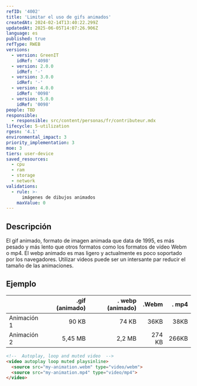 ```yaml
---
refID: '4002'
title: 'Limitar el uso de gifs animados'
createdAt: 2024-02-14T13:40:22.299Z
updatedAt: 2025-06-05T14:07:26.906Z
language: es
published: true
refType: RWEB
versions:
  - version: GreenIT
    idRef: '4098'
  - version: 2.0.0
    idRef: '-'
  - version: 3.0.0
    idRef: '-'
  - version: 4.0.0
    idRef: '0098'
  - version: 5.0.0
    idRef: '0098'
people: TBD
responsible:
  - responsible: src/content/personas/fr/contributeur.mdx
lifecycle: 5-utilization
rgesn: '4.1'
environmental_impact: 3
priority_implementation: 3
moe: 3
tiers: user-device
saved_resources:
  - cpu
  - ram
  - storage
  - network
validations:
  - rule: >-
      imágenes de dibujos animados
    maxValue: 0
---
```


## Descripción

El gif animado, formato de imagen animada que data de 1995, es más pesado y más lento que otros formatos como los formatos de vídeo Webm o mp4.
El webp animado es mas ligero y actualmente es poco soportado por los navegadores.
Utilizar videos puede ser un intersante par reducir el tamaño de las animaciones.

## Ejemplo

|   | .gif (animado)   | . webp (animado) |.Webm | . mp4 | 
| :--------------- |---------------:| -----:| -----:| -----:|
| Animación 1 | 90 KB  | 74 KB | 36KB | 38KB |
| Animación 2 | 5,45 MB  | 2,2 MB | 274 KB | 266KB | 

```html
<!--  Autoplay, loop and muted video  -->
<video autoplay loop muted playsinline>
  <source src="my-animation.webm" type="video/webm">
  <source src="my-animation.mp4" type="video/mp4">
</video>
```



